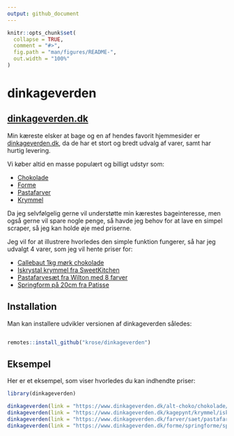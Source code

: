 ```yaml
---
output: github_document
---
```


<!-- README.md is generated from README.Rmd. Please edit that file -->

```r
knitr::opts_chunk$set(
  collapse = TRUE,
  comment = "#>",
  fig.path = "man/figures/README-",
  out.width = "100%"
)
```

# dinkageverden

<!-- badges: start -->
<!-- badges: end -->

## [dinkageverden.dk](https://www.dinkageverden.dk)

Min kæreste elsker at bage og en af hendes favorit hjemmesider er
[dinkageverden.dk](https://www.dinkageverden.dk), da de har et stort og
bredt udvalg af varer, samt har hurtig levering. 

Vi køber altid en masse populært og billigt udstyr som:

- [Chokolade](https://www.dinkageverden.dk/alt-choko)
- [Forme](https://www.dinkageverden.dk/forme)
- [Pastafarver](https://www.dinkageverden.dk/farver/pastafarver)
- [Krymmel](https://www.dinkageverden.dk/kagepynt/krymmel)

Da jeg selvfølgelig gerne vil understøtte min kærestes bageinteresse, men også
gerne vil spare nogle penge, så havde jeg behov for at lave en simpel scraper,
så jeg kan holde øje med priserne.

Jeg vil for at illustrere hvorledes den simple funktion fungerer, så har jeg
udvalgt 4 varer, som jeg vil hente priser for:

- [Callebaut 1kg mørk chokolade](https://www.dinkageverden.dk/alt-choko/chokolade/callebaut-chokolade-811-mork-1kg)
- [Iskrystal krymmel fra SweetKitchen](https://www.dinkageverden.dk/kagepynt/krymmel/iskrystal-krymmel-mix-mperlemor-40g)
- [Pastafarvesæt fra Wilton med 8 farver](https://www.dinkageverden.dk/farver/saet/pastafarve-saet-8-farver-wilton)
- [Springform på 20cm fra Patisse](https://www.dinkageverden.dk/forme/springforme/springform-o20cm)


## Installation

Man kan installere udvikler versionen af dinkageverden således:

``` r

remotes::install_github("krose/dinkageverden")

```

## Eksempel

Her er et eksempel, som viser hvorledes du kan indhendte priser:


```r
library(dinkageverden)

dinkageverden(link = "https://www.dinkageverden.dk/alt-choko/chokolade/callebaut-chokolade-811-mork-1kg")
dinkageverden(link = "https://www.dinkageverden.dk/kagepynt/krymmel/iskrystal-krymmel-mix-mperlemor-40g")
dinkageverden(link = "https://www.dinkageverden.dk/farver/saet/pastafarve-saet-8-farver-wilton")
dinkageverden(link = "https://www.dinkageverden.dk/forme/springforme/springform-o20cm")

```


